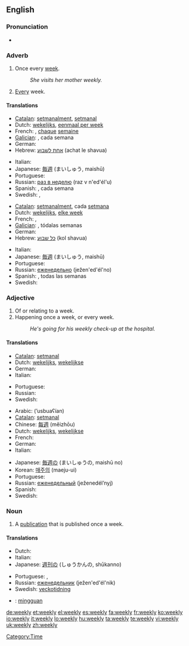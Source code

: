 ==English==

===Pronunciation===
* {{audio|en-us-weekly.ogg|Audio (US)}}

===Adverb===
{{en-adv|-}}

# Once every [[week]].
#: ''She visits her mother weekly.''
# [[every|Every]] week.

====Translations====

{{trans-top|once every week}}
* [[Catalan]]: [[setmanalment]], [[setmanal]]
* Dutch: [[wekelijks]], [[eenmaal per week]]
* French: {{t+|fr|hebdomadairement}}, [[chaque]] [[semaine]]
* [[Galician]]: {{t-|gl|semanalmente|xs=Galician}}, cada semana
* German: {{t+|de|wöchentlich}}
* Hebrew: [[אחת לשבוע]] (achat le shavua)
{{trans-mid}}
* Italian: {{t+|it|settimanalmente}}
* Japanese: [[毎週]] (まいしゅう, maishū)
* Portuguese: {{t-|pt|semanalmente}}
* Russian: [[раз в неделю]] (raz v n'ed'él'u)
* Spanish: {{t-|es|semanalmente}}, cada semana
* Swedish: {{t-|sv|en gång per vecka}}, {{t-|sv|en gång i veckan}}
{{trans-bottom}}

{{trans-top|every week}}
* [[Catalan]]: [[setmanalment]], cada [[setmana]]
* Dutch: [[wekelijks]], [[elke week]]
* French: {{t+|fr|hebdomadairement}}, {{t|fr|une fois par semaine}}
* [[Galician]]: {{t-|gl|semanalmente|xs=Galician}}, tódalas semanas
* German: {{t+|de|wöchentlich}}
* Hebrew: [[כל שבוע]]  (kol shavua)
{{trans-mid}}
* Italian: {{t+|it|settimanalmente}}
* Japanese: [[毎週]] (まいしゅう, maishū)
* Portuguese: {{t-|pt|semanalmente}}
* Russian: [[еженедельно]] (ježen'ed'él'no)
* Spanish: {{t-|es|semanalmente}}, todas las semanas
* Swedish: {{t-|sv|varje vecka}}
{{trans-bottom}}

===Adjective===
{{en-adj|-}}

# Of or relating to a week.
# Happening once a week, or every week.
#: ''He's going for his weekly check-up at the hospital.''

====Translations====

{{trans-top|of or relating to a week}}
* [[Catalan]]: [[setmanal]]
* Dutch: [[wekelijks]], [[wekelijkse]]
* German: {{t+|de|wöchentlich}}
* Italian: {{t+|it|settimanale}}
{{trans-mid}}
* Portuguese: {{t+|pt|semanal}}
* Russian: {{t+|ru|недельный|tr=n'ed'él'nyj|sc=Cyrl}}
* Swedish: {{t-|sv|vecko-}}
{{trans-bottom}}

{{trans-top|happening once a week or every week}}
* Arabic: {{Arab|[[اسبوعيا|أسبوعيًا]]}} (’usbuaʕían)
* [[Catalan]]: [[setmanal]]
* Chinese: [[每週]] (měizhōu)
* Dutch: [[wekelijks]], [[wekelijkse]]
* French: {{t+|fr|hebdomadaire}}
* German: {{t+|de|wöchentlich}}
* Italian: {{t+|it|settimanale}}
{{trans-mid}}
* Japanese: [[毎週]]の (まいしゅうの, maishū no)
* Korean: [[매주|매주의]] (maeju-ui)
* Portuguese: {{t+|pt|semanal}}
* Russian: [[еженедельный]] (ježenedél’nyj)
* Spanish: {{t-|es|semanal}}
* Swedish: {{t-|sv|vecko-}}
{{trans-bottom}}

===Noun===
{{en-noun|weekl|ies}}

# A [[publication]] that is published once a week.

====Translations====
{{trans-top|publication that is published once a week}}
* Dutch: {{t+|nl|weekblad|n}}
* Italian: {{t+|it|settimanale|m}}
* Japanese: [[週刊の]] (しゅうかんの, shūkanno)
{{trans-mid}}
* Portuguese: {{t+|pt|semanário|m}}, {{t+|pt|hebdomadário|m}}
* Russian: [[еженедельник]] (ježen'ed'él'nik) {{m}}
* Swedish: [[veckotidning]] {{c}}
{{trans-bottom}}

{{checktrans}}
* {{ttbc|Indonesian}}: [[minggu|mingguan]]

[[Category:Time]]

[[de:weekly]]
[[et:weekly]]
[[el:weekly]]
[[es:weekly]]
[[fa:weekly]]
[[fr:weekly]]
[[ko:weekly]]
[[io:weekly]]
[[it:weekly]]
[[lo:weekly]]
[[hu:weekly]]
[[ta:weekly]]
[[te:weekly]]
[[vi:weekly]]
[[uk:weekly]]
[[zh:weekly]]